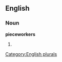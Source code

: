 
==English==

===Noun===
'''pieceworkers'''

# {{plural of|[[pieceworker]]}}

[[Category:English plurals]]